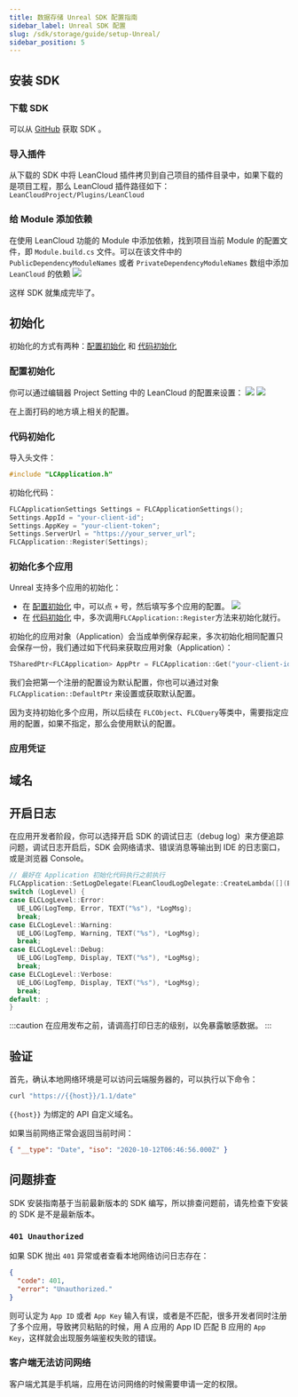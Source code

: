```yaml
---
title: 数据存储 Unreal SDK 配置指南
sidebar_label: Unreal SDK 配置
slug: /sdk/storage/guide/setup-Unreal/
sidebar_position: 5
---
```



## 安装 SDK

### 下载 SDK

可以从 [GitHub](https://github.com/leancloud/unreal-sdk/releases) 获取 SDK 。

### 导入插件

从下载的 SDK 中将 LeanCloud 插件拷贝到自己项目的插件目录中，如果下载的是项目工程，那么 LeanCloud 插件路径如下：`LeanCloudProject/Plugins/LeanCloud`

### 给 Module 添加依赖

在使用 LeanCloud 功能的 Module 中添加依赖，找到项目当前 Module 的配置文件，即 `Module.build.cs` 文件。可以在该文件中的 `PublicDependencyModuleNames` 或者 `PrivateDependencyModuleNames` 数组中添加 `LeanCloud` 的依赖
![](/img/quick_start/unreal/ModuleDependencyLeanCloud.jpg)


这样 SDK 就集成完毕了。

## 初始化

初始化的方式有两种：[配置初始化](#配置初始化) 和 [代码初始化](#代码初始化)

### 配置初始化

你可以通过编辑器 Project Setting 中的 LeanCloud 的配置来设置：
![](/img/quick_start/unreal/ProjectSettings.png)
![](/img/quick_start/unreal/LeanCloudSetting.png)

在上面打码的地方填上相关的配置。

### 代码初始化

导入头文件：
```cpp
#include "LCApplication.h"
```

初始化代码：
```cpp
FLCApplicationSettings Settings = FLCApplicationSettings();
Settings.AppId = "your-client-id";
Settings.AppKey = "your-client-token";
Settings.ServerUrl = "https://your_server_url";
FLCApplication::Register(Settings);
```

### 初始化多个应用

Unreal 支持多个应用的初始化：
- 在 [配置初始化](#配置初始化) 中，可以点 `+` 号，然后填写多个应用的配置。
![](/img/quick_start/unreal/MutiLeanCloudSetting.png)
- 在 [代码初始化](#代码初始化) 中，多次调用`FLCApplication::Register`方法来初始化就行。

初始化的应用对象（Application）会当成单例保存起来，多次初始化相同配置只会保存一份，我们通过如下代码来获取应用对象（Application）：
```cpp
TSharedPtr<FLCApplication> AppPtr = FLCApplication::Get("your-client-id");
```

我们会把第一个注册的配置设为默认配置，你也可以通过对象 `FLCApplication::DefaultPtr` 来设置或获取默认配置。

因为支持初始化多个应用，所以后续在 `FLCObject`、`FLCQuery`等类中，需要指定应用的配置，如果不指定，那么会使用默认的配置。


### 应用凭证

<AppConfig />

## 域名

<DomainBinding />

## 开启日志

在应用开发者阶段，你可以选择开启 SDK 的调试日志（debug log）来方便追踪问题，调试日志开启后，SDK 会网络请求、错误消息等输出到 IDE 的日志窗口，或是浏览器 Console。

```cpp
// 最好在 Application 初始化代码执行之前执行
FLCApplication::SetLogDelegate(FLeanCloudLogDelegate::CreateLambda([](ELCLogLevel LogLevel, const FString& LogMsg) {
switch (LogLevel) {
case ELCLogLevel::Error: 
  UE_LOG(LogTemp, Error, TEXT("%s"), *LogMsg);
  break;
case ELCLogLevel::Warning: 
  UE_LOG(LogTemp, Warning, TEXT("%s"), *LogMsg);
  break;
case ELCLogLevel::Debug:
  UE_LOG(LogTemp, Display, TEXT("%s"), *LogMsg);
  break;
case ELCLogLevel::Verbose:
  UE_LOG(LogTemp, Display, TEXT("%s"), *LogMsg);
  break;
default: ;
}
```

:::caution
在应用发布之前，请调高打印日志的级别，以免暴露敏感数据。
:::

## 验证

首先，确认本地网络环境是可以访问云端服务器的，可以执行以下命令：

```sh
curl "https://{{host}}/1.1/date"
```

`{{host}}` 为绑定的 API 自定义域名。

如果当前网络正常会返回当前时间：

```json
{ "__type": "Date", "iso": "2020-10-12T06:46:56.000Z" }
```


## 问题排查

SDK 安装指南基于当前最新版本的 SDK 编写，所以排查问题前，请先检查下安装的 SDK 是不是最新版本。

### `401 Unauthorized`

如果 SDK 抛出 `401` 异常或者查看本地网络访问日志存在：

```json
{
  "code": 401,
  "error": "Unauthorized."
}
```

则可认定为 `App ID` 或者 `App Key` 输入有误，或者是不匹配，很多开发者同时注册了多个应用，导致拷贝粘贴的时候，用 A 应用的 App ID 匹配 B 应用的 `App Key`，这样就会出现服务端鉴权失败的错误。

### 客户端无法访问网络

客户端尤其是手机端，应用在访问网络的时候需要申请一定的权限。
